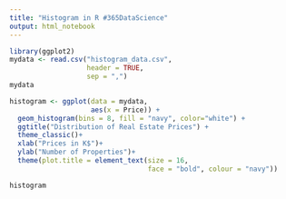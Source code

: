 ```yaml
---
title: "Histogram in R #365DataScience"
output: html_notebook
---
```


```r
library(ggplot2)
mydata <- read.csv("histogram_data.csv",
                   header = TRUE,
                   sep = ",")
mydata
```

```r
histogram <- ggplot(data = mydata,
                    aes(x = Price)) +
  geom_histogram(bins = 8, fill = "navy", color="white") +
  ggtitle("Distribution of Real Estate Prices") +
  theme_classic()+
  xlab("Prices in K$")+
  ylab("Number of Properties")+
  theme(plot.title = element_text(size = 16, 
                                  face = "bold", colour = "navy"))

histogram
```

